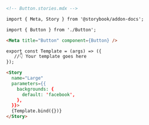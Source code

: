 ```md
<!-- Button.stories.mdx -->

import { Meta, Story } from '@storybook/addon-docs';

import { Button } from './Button';

<Meta title="Button" component={Button} />

export const Template = (args) => ({
   //👇 Your template goes here
});

<Story
  name="Large"
  parameters={{
    backgrounds: {
      default: 'facebook',
    },
  }}>
  {Template.bind({})}
</Story>
```